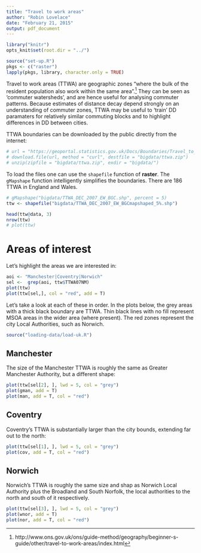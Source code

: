 ```yaml
---
title: "Travel to work areas"
author: "Robin Lovelace"
date: "February 21, 2015"
output: pdf_document
---
```

```r
library("knitr")
opts_knit$set(root.dir = "../")
```

```r
source("set-up.R")
pkgs <- c("raster")
lapply(pkgs, library, character.only = TRUE)
```

Travel to work areas (TTWA) are geographic zones
"where the bulk of the resident population also work within the same area".^[http://www.ons.gov.uk/ons/guide-method/geography/beginner-s-guide/other/travel-to-work-areas/index.html]
They can be seen as 'commuter watersheds', and are hence useful for analysing
commuter patterns. Because estimates of distance decay depend strongly on
an understanding of commuter zones, TTWA may be useful to 'train' DD paramaters
for relatively similar commuting blocks and to highlight differences in DD
between cities.

TTWA boundaries can be downloaded by the public directly from the internet:

```r
# url = "https://geoportal.statistics.gov.uk/Docs/Boundaries/Travel_to_work_areas_%28E+W%29_2007_Boundaries_%28Generalised_Clipped%29.zip"
# download.file(url, method = "curl", destfile = "bigdata/ttwa.zip")
# unzip(zipfile = "bigdata/ttwa.zip", exdir = "bigdata/")
```

To load the files one can use the `shapefile` function of **raster**.
The `gMapshape` function intelligently simplifies the boundaries.
There are 186 TTWA in England and Wales.

```r
# gMapshape("bigdata/TTWA_DEC_2007_EW_BGC.shp", percent = 5)
ttw <- shapefile("bigdata/TTWA_DEC_2007_EW_BGCmapshaped_5%.shp")

head(ttw@data, 3)
nrow(ttw)
# plot(ttw)
```

# Areas of interest

Let's highlight the areas we are interested in:

```r
aoi <- "Manchester|Coventry|Norwich"
sel <-  grep(aoi, ttw$TTWA07NM)
plot(ttw)
plot(ttw[sel,], col = "red", add = T)
```

Let's take a look at each of these in order.
In the plots below, the grey areas with a thick black boundary are TTWA.
Thin black lines with no fill represent MSOA areas in the wider area
(where present). The red zones represent the city Local Authorities,
such as Norwich.

```r
source("loading-data/load-uk.R")
```


## Manchester

The size of the Manchester TTWA is roughly the same as Greater Manchester
Authority, but a different shape:

```r
plot(ttw[sel[2], ], lwd = 5, col = "grey")
plot(gman, add = T)
plot(man, add = T, col = "red")
```

## Coventry

Coventry's TTWA is substantially larger than the city bounds, extending
far out to the north:

```r
plot(ttw[sel[1], ], lwd = 5, col = "grey")
plot(cov, add = T, col = "red")
```

## Norwich

Norwich's TTWA is roughly the same size and shap as Norwich Local Authority
plus the Broadland and South Norfolk, the local authorities to the north
and south of it respectively.

```r
plot(ttw[sel[3], ], lwd = 5, col = "grey")
plot(wnor, add = T)
plot(nor, add = T, col = "red")
```
